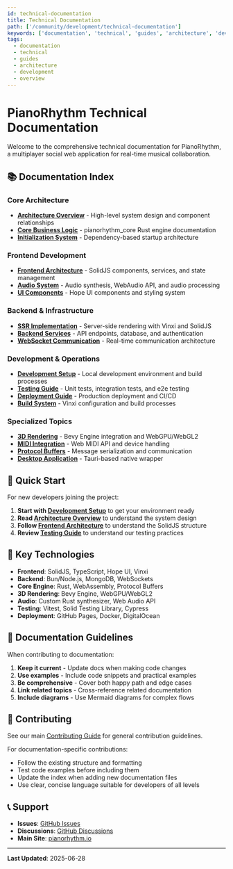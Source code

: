 ```yaml
---
id: technical-documentation
title: Technical Documentation
path: ['/community/development/technical-documentation']
keywords: ['documentation', 'technical', 'guides', 'architecture', 'development', 'pianorhythm', 'solidjs', 'rust', 'webassembly']
tags:
  - documentation
  - technical
  - guides
  - architecture
  - development
  - overview
---
```


# PianoRhythm Technical Documentation

Welcome to the comprehensive technical documentation for PianoRhythm, a multiplayer social web application for real-time musical collaboration.

## 📚 Documentation Index

### Core Architecture
- **[Architecture Overview](./core/architecture-overview.mdx)** - High-level system design and component relationships
- **[Core Business Logic](./core/core-business-logic.mdx)** - pianorhythm_core Rust engine documentation
- **[Initialization System](./core/initialization-system.mdx)** - Dependency-based startup architecture

### Frontend Development
- **[Frontend Architecture](./frontend/frontend-architecture.mdx)** - SolidJS components, services, and state management
- **[Audio System](./frontend/audio-system.mdx)** - Audio synthesis, WebAudio API, and audio processing
- **[UI Components](./ui-components.mdx)** - Hope UI components and styling system

### Backend & Infrastructure
- **[SSR Implementation](./backend/ssr-implementation.mdx)** - Server-side rendering with Vinxi and SolidJS
- **[Backend Services](./backend/backend-services.mdx)** - API endpoints, database, and authentication
- **[WebSocket Communication](./backend/websocket-communication.mdx)** - Real-time communication architecture

### Development & Operations
- **[Development Setup](./development/development-setup.mdx)** - Local development environment and build processes
- **[Testing Guide](./development/testing-guide.mdx)** - Unit tests, integration tests, and e2e testing
- **[Deployment Guide](./development/deployment-guide.mdx)** - Production deployment and CI/CD
- **[Build System](./development/build-system.mdx)** - Vinxi configuration and build processes

### Specialized Topics
- **[3D Rendering](./3d-rendering.mdx)** - Bevy Engine integration and WebGPU/WebGL2
- **[MIDI Integration](./midi-integration.mdx)** - Web MIDI API and device handling
- **[Protocol Buffers](./protocol-buffers.mdx)** - Message serialization and communication
- **[Desktop Application](./desktop-application.mdx)** - Tauri-based native wrapper

## 🚀 Quick Start

For new developers joining the project:

1. **Start with [Development Setup](./development/development-setup.mdx)** to get your environment ready
2. **Read [Architecture Overview](./core/architecture-overview.mdx)** to understand the system design
3. **Follow [Frontend Architecture](./frontend/frontend-architecture.mdx)** to understand the SolidJS structure
4. **Review [Testing Guide](./development/testing-guide.mdx)** to understand our testing practices

## 🔧 Key Technologies

- **Frontend**: SolidJS, TypeScript, Hope UI, Vinxi
- **Backend**: Bun/Node.js, MongoDB, WebSockets
- **Core Engine**: Rust, WebAssembly, Protocol Buffers
- **3D Rendering**: Bevy Engine, WebGPU/WebGL2
- **Audio**: Custom Rust synthesizer, Web Audio API
- **Testing**: Vitest, Solid Testing Library, Cypress
- **Deployment**: GitHub Pages, Docker, DigitalOcean

## 📖 Documentation Guidelines

When contributing to documentation:

1. **Keep it current** - Update docs when making code changes
2. **Use examples** - Include code snippets and practical examples
3. **Be comprehensive** - Cover both happy path and edge cases
4. **Link related topics** - Cross-reference related documentation
5. **Include diagrams** - Use Mermaid diagrams for complex flows

## 🤝 Contributing

See our main [Contributing Guide](../README.md#contributing) for general contribution guidelines.

For documentation-specific contributions:
- Follow the existing structure and formatting
- Test code examples before including them
- Update the index when adding new documentation files
- Use clear, concise language suitable for developers of all levels

## 📞 Support

- **Issues**: [GitHub Issues](https://github.com/PianoRhythm/pianorhythm-ssr/issues)
- **Discussions**: [GitHub Discussions](https://github.com/PianoRhythm/pianorhythm-ssr/discussions)
- **Main Site**: [pianorhythm.io](https://pianorhythm.io)

---

**Last Updated**: 2025-06-28
